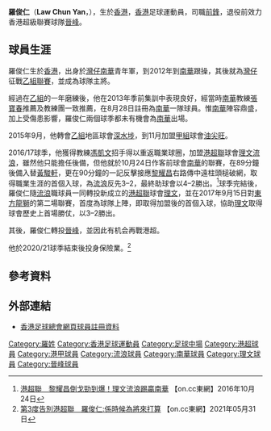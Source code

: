 {{Infobox football biography
| name        = 羅俊仁 <br> Law Chun Yan
| image       = Law Chun Yan.jpg
| fullname    = 羅俊仁
| nickname    = 
| birth_date  = {{birth date and age|df=yes|1994|6|21}}
| birth_place = {{HKG-1959}}
| height      = {{height|m=1.79}}
| position    = [[前鋒_(足球)|前鋒]]
| currentclub = 
| clubnumber  = 
| youthyears1 = 
| youthclubs1 = [[南華足球隊|南華]]
| years1      = 2012–2013
| clubs1      = [[灣仔足球隊|灣仔]]
| caps1       = 15
| goals1      = 2
| years2      = 2013–2015
| clubs2      = [[南華足球隊|南華]]
| caps2       = 0
| goals2      = 0
| years3      = 2015
| clubs3      = [[深水埗體育會足球隊|深水埗]]
| caps3       = 3
| goals3      = 3
| years4      = 2015–2016
| clubs4      = [[油尖旺足球隊|油尖旺]]
| caps4       = 15
| goals4      = 4
| years5      = 2016–2017
| clubs5      = [[香港流浪足球會|標準流浪]]
| caps5       = 21
| goals5      = 1
| years6      = 2017–2019
| clubs6      = [[理文足球會|理文]]
| caps6       = 28
| goals6      = 2
| years7      = 2019–2021
| clubs7      = [[大中足球會|晉峰]]
| caps7       = 27
| goals7      = 3
| nationalyears1 = 2012–2014
| nationalteam1  = [[香港足球代表隊|香港u20]]
| nationalcaps1  = ?
| nationalgoals1 = ?
| nationalyears2 = 2014–2017
| nationalteam2  =  [[香港奧運足球代表隊|香港u23]]
| nationalcaps2  = ?
| nationalgoals2 = ?
| club-update = 2021年6月5日
| nationalteam-update = 2020年8月10日
}}

'''羅俊仁'''（'''Law Chun Yan'''，{{bd|1994年|6月21日}}），生於[[香港|香港]]，[[香港|香港]]足球運動員，司職[[前鋒_(足球)|前鋒]]，退役前效力香港超級聯賽球隊[[晉峰足球會|晉峰]]。

==球員生涯==
羅俊仁生於[[香港|香港]]，出身於[[南華足球隊|灣仔南華]]青年軍，到2012年到[[南華足球隊|南華]]跟操，其後就為[[灣仔足球隊|灣仔]]征戰[[香港乙組足球聯賽|乙組聯賽]]，並成為球隊主將。

經過在[[香港乙組足球聯賽|乙組]]的一年磨練後，他在2013年季前集訓中表現良好，經當時[[南華足球隊|南華]]教練[[張寶春|張寶春]]推薦及教練團一致推薦，在8月28日註冊為[[南華足球隊|南華]]一隊球員。惟[[南華足球隊|南華]]陣容鼎盛，加上受傷患影響，羅俊仁兩個球季都未有機會為[[南華足球隊|南華]]出場。

2015年9月，他轉會[[香港乙組聯賽|乙組]]地區球會[[深水埗體育會足球隊|深水埗]]，到11月加盟[[香港甲組聯賽|甲組]]球會[[油尖旺足球隊|油尖旺]]。

2016/17球季，他獲得教練[[馮凱文|馮凱文]]招手得以重返職業球圈，加盟[[港超聯|港超聯]]球會[[香港流浪足球會|理文流浪]]，雖然他只能擔任後備，但他就於10月24日作客前球會[[南華足球隊|南華]]的聯賽，在89分鐘後備入替[[黃駿軒|黃駿軒]]，更在90分鐘的一記反擊接應[[黎耀昌|黎耀昌]]右路傳中遠柱頭槌破網，取得職業生涯的首個入球，為[[香港流浪足球會|流浪]]反先3–2，最終助球會以4–2勝出。<ref>[http://hk.on.cc/hk/bkn/cnt/sport/20161024/bkn-20161024215051609-1024_00882_001.html 港超聯　黎耀昌倒戈勁到爆！理文流浪踢贏南華] 【on.cc東網】2016年10月24日</ref>球季完結後，羅俊仁隨[[香港流浪足球會|流浪]]職球員一同轉投新成立的[[港超聯|港超聯]]球會[[理文足球會|理文]]，並在2017年9月15日對[[東方龍獅|東方龍獅]]的第二場聯賽，首度為球隊上陣，即取得加盟後的首個入球，協助[[理文足球會|理文]]取得球會歷史上首場勝仗，以3–2勝出。

其後，羅俊仁轉投[[晉峰足球會|晉峰]]，並因此有机会再戰港超。

他於2020/21球季結束後投身保險業。<ref>[https://hk.on.cc/hk/bkn/cnt/sport/20210531/bkn-20210531200056695-0531_00882_001.html 第3度告別港超聯　羅俊仁:係時候為將來打算] 【on.cc東網】2021年05月31日</ref>

==參考資料==
{{Reflist}}

==外部連結==
*[https://www.hkfa.com/ch/club/320/detail?player=11312 香港足球總會網頁球員註冊資料]

{{DEFAULTSORT:Law Chun Yan}} 
[[Category:羅姓|Category:羅姓]]
[[Category:香港足球運動員|Category:香港足球運動員]]
[[Category:足球中場|Category:足球中場]]
[[Category:港超球員|Category:港超球員]]
[[Category:港甲球員|Category:港甲球員]]
[[Category:流浪球員|Category:流浪球員]]
[[Category:南華球員|Category:南華球員]]
[[Category:理文球員|Category:理文球員]]
[[Category:晉峰球員|Category:晉峰球員]]